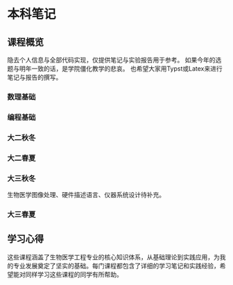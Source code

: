 # 本科笔记


## 课程概览

隐去个人信息与全部代码实现，仅提供笔记与实验报告用于参考。
如果今年的选题与明年一致的话，是学院僵化教学的悲哀。
也希望大家用Typst或Latex来进行笔记与报告的撰写。

### 数理基础
<CourseGrid courses={courseData.math} />

### 编程基础
<CourseGrid courses={courseData.programming} />

### 大二秋冬
<CourseGrid courses={courseData.sophomoreFallWinter} />

### 大二春夏
<CourseGrid courses={courseData.sophomoreSpringSummer} />

### 大三秋冬
生物医学图像处理、硬件描述语言、仪器系统设计待补充。

<CourseGrid courses={courseData.juniorFallWinter} />

### 大三春夏
<CourseGrid courses={courseData.juniorSpringSummer} />

## 学习心得

这些课程涵盖了生物医学工程专业的核心知识体系，从基础理论到实践应用，为我的专业发展奠定了坚实的基础。每门课程都包含了详细的学习笔记和实践经验，希望能对同样学习这些课程的同学有所帮助。
